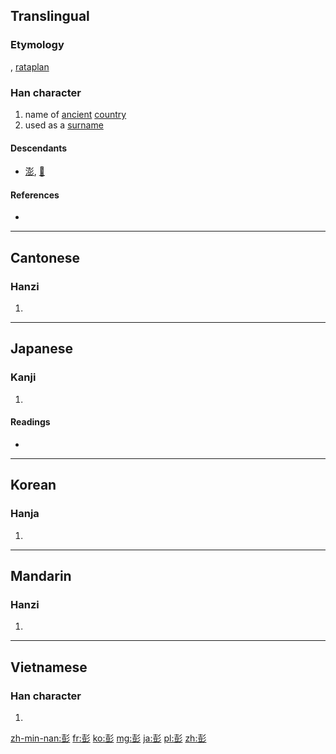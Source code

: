 ==Translingual==

===Etymology===
{{Han compound|壴|彡|c1=s|c2=p|ls=psc}}, [[rataplan]]

===Han character===
{{Han char|rn=59|rad=彡|as=09|sn=12|four=4212<sub>2</sub>|canj=土廿竹竹竹 (GTHHH)|ids=⿰[[壴]][[彡]]}}

# name of [[ancient]] [[country]]
# used as a [[surname]]

====Descendants====
* [[澎]], [[𥛱]]

====References====
* {{Han ref|kx=0364.050|dkj=10003|dj=0683.110|hdz=20855.060|uh=5F6D|ud=24429|bh=B45E|bd=46174}}

----

==Cantonese==

===Hanzi===
{{yue-hanzi|jyut=|y=pang4}}

# {{defn|lang=yue|sort=彡09}}

----

==Japanese==

===Kanji===
{{ja-kanji|grade=|rs=彡09}}

# {{defn|lang=ja|sort=彡09}}

====Readings====
* {{ja-readings|on=[[ほう]] (hō)|kun=[[ゆく]] (yuku), [[みち]] (michi), [[さかん]] (sakan)}}

----

==Korean==

===Hanja===
{{ko-hanja|hangeul=[[팽]], [[방]]|eumhun=|rv=paeng, bang|mr=p'aeng, pang|y=phayng, pang}}

# {{defn|lang=ko|sort=彡09}}

----

==Mandarin==

===Hanzi===
{{cmn-hanzi|pin=[[péng]] ([[peng2]])|wg=p'eng<sup>2</sup>}}

# {{defn|lang=cmn|sort=彡09}}

----

==Vietnamese==

===Han character===
{{vi-hantu|[[bành]]|rs=彡09}}

# {{defn|lang=vi|sort=彡09}}

[[zh-min-nan:彭]]
[[fr:彭]]
[[ko:彭]]
[[mg:彭]]
[[ja:彭]]
[[pl:彭]]
[[zh:彭]]
